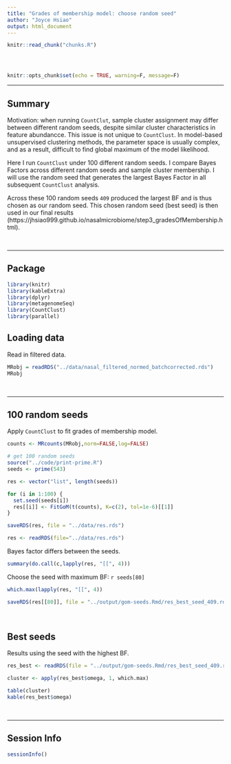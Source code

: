 ```yaml
---
title: "Grades of membership model: choose random seed"
author: "Joyce Hsiao"
output: html_document
---
```


<!-- The file analysis/chunks.R contains chunks that define default settings
shared across the workflowr files. -->
```r
knitr::read_chunk("chunks.R")
```

<!-- Update knitr chunk options -->
```r
```

<!-- Insert the date the file was last updated -->
```r
```

<!-- Insert the code version (Git commit SHA1) if Git repository exists and R
 package git2r is installed -->
```r
```

```r
knitr::opts_chunk$set(echo = TRUE, warning=F, message=F)
```

---

## Summary

Motivation: when running `CountClut`, sample cluster assignment may differ between different random seeds, despite similar cluster characteristics in feature abundancce. This issue is not unique to `CountClust`. In model-based unsupervised clustering methods, the parameter space is usually complex, and as a result, difficult to find global maximum of the model likelihood. 

Here I run `CountClust` under 100 different random seeds. I compare Bayes Factors across different random seeds and sample cluster membership. I will use the random seed that generates the largest Bayes Factor in all subsequent `CountClust` analysis. 

Across these 100 random seeds `409` produced the largest BF and is thus chosen as our random seed. This chosen random seed (best seed) is then used in our final results (https://jhsiao999.github.io/nasalmicrobiome/step3_gradesOfMembership.html). 


$~$

---

## Package

```r
library(knitr)
library(kableExtra)
library(dplyr)
library(metagenomeSeq)
library(CountClust)
library(parallel)
```

## Loading data

Read in filtered data.

```r
MRobj = readRDS("../data/nasal_filtered_normed_batchcorrected.rds")
MRobj
```

$~$

---

## 100 random seeds

Apply `CountClust` to fit grades of membership model. 

```r
counts <- MRcounts(MRobj,norm=FALSE,log=FALSE)

# get 100 random seeds
source("../code/print-prime.R")
seeds <- prime(543)
```

```r
res <- vector("list", length(seeds))

for (i in 1:100) {
  set.seed(seeds[i])
  res[[i]] <- FitGoM(t(counts), K=c(2), tol=1e-6)[[1]]
}

saveRDS(res, file = "../data/res.rds")
```


```r
res <- readRDS(file="../data/res.rds")
```

Bayes factor differs between the seeds.

```r
summary(do.call(c,lapply(res, "[[", 4)))
```

Choose the seed with maximum BF: `r seeds[80]`

```r
which.max(lapply(res, "[[", 4))
```

```r
saveRDS(res[[80]], file = "../output/gom-seeds.Rmd/res_best_seed_409.rds")
```

$~$

## Best seeds

Results using the seed with the highest BF.

```r
res_best <- readRDS(file = "../output/gom-seeds.Rmd/res_best_seed_409.rds")
```

```r
cluster <- apply(res_best$omega, 1, which.max)

table(cluster)
kable(res_best$omega)
```

$~$

---

## Session Info

```r
sessionInfo()
```
